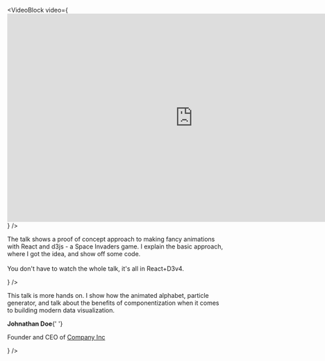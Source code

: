 
<VideoBlock
  video={<iframe frameborder="0" allowfullscreen="1" allow="autoplay; encrypted-media" title="YouTube video player" width="853" height="480" className='youtubevid' src="https://www.youtube.com/embed/UP1nCXG2t4M?enablejsapi=1&amp;origin=https%3A%2F%2Fswizec.com&amp;widgetid=1" id="widget2"></iframe>}
/>
<p>The talk shows a proof of concept approach to making fancy animations with React and d3js - a Space Invaders game. I explain the basic approach, where I got the idea, and show off some code.
<br></br>
You don't have to watch the whole talk, it's all in React+D3v4.</p>
<VideoBlock
  video={<iframe frameborder="0" allowfullscreen="1" allow="autoplay; encrypted-media" title="YouTube video player" width="853" height="480" className='youtubevid' src="https://www.youtube.com/embed/47uMw-2mb4U?enablejsapi=1&amp;origin=https%3A%2F%2Fswizec.com&amp;widgetid=3" id="widget4"></iframe>}
/>
<p>This talk is more hands on. I show how the animated alphabet, particle generator, and talk about the benefits of componentization when it comes to building modern data visualization.
</p>
<ReadChapter/>
<Testimonial
      image={Test1}
      quote="You just blew my mind! This is going to save me so much time."
      name={
        <div>
          <p className="name">
            <strong>Johnathan Doe</strong>{' '}
          </p>
          <p className="company">
            Founder and CEO of <a href="/">Company Inc</a>
          </p>
        </div>
      }
    />
